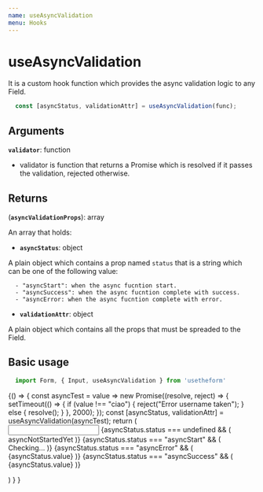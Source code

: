 ---
name: useAsyncValidation
menu: Hooks
---


# useAsyncValidation
It is a custom hook function which provides the async validation logic to any Field.

```js
  const [asyncStatus, validationAttr] = useAsyncValidation(func);
```

## Arguments

**`validator`**: function

  - validator is function that returns a Promise which is resolved if it passes the validation, rejected otherwise.

## Returns

(**`asyncValidationProps`**): array

An array that holds:

  - **`asyncStatus`**: object

  A plain object which contains a prop named `status` that is a string which can be one of the following value:

      - "asyncStart": when the async fucntion start.
      - "asyncSuccess": when the async fucntion complete with success.
      - "asyncError: when the async fucntion complete with error.

  - **`validationAttr`**: object

  A plain object which contains all the props that must be spreaded to the Field.

## Basic usage

```js
  import Form, { Input, useAsyncValidation } from 'usetheform'
```

<Playground>
{() => {
    const asyncTest = value =>
    new Promise((resolve, reject) => {
      setTimeout(() => {
        if (value !== "ciao") {
          reject("Error username taken");
        } else {
          resolve();
        }
      }, 2000);
    });
    const [asyncStatus, validationAttr] = useAsyncValidation(asyncTest);
    return (
      <Form>
        <Input type="text" name="anyname" touched {...validationAttr} />
        {asyncStatus.status === undefined && (
          <label data-testid="asyncNotStartedYet">asyncNotStartedYet</label>
        )}
        {asyncStatus.status === "asyncStart" && (
          <label data-testid="asyncStart">Checking...</label>
        )}
        {asyncStatus.status === "asyncError" && (
          <label data-testid="asyncError">{asyncStatus.value}</label>
        )}
        {asyncStatus.status === "asyncSuccess" && (
          <label data-testid="asyncSuccess">{asyncStatus.value}</label>
        )}
       </Form>
    )
  }
}
</Playground>